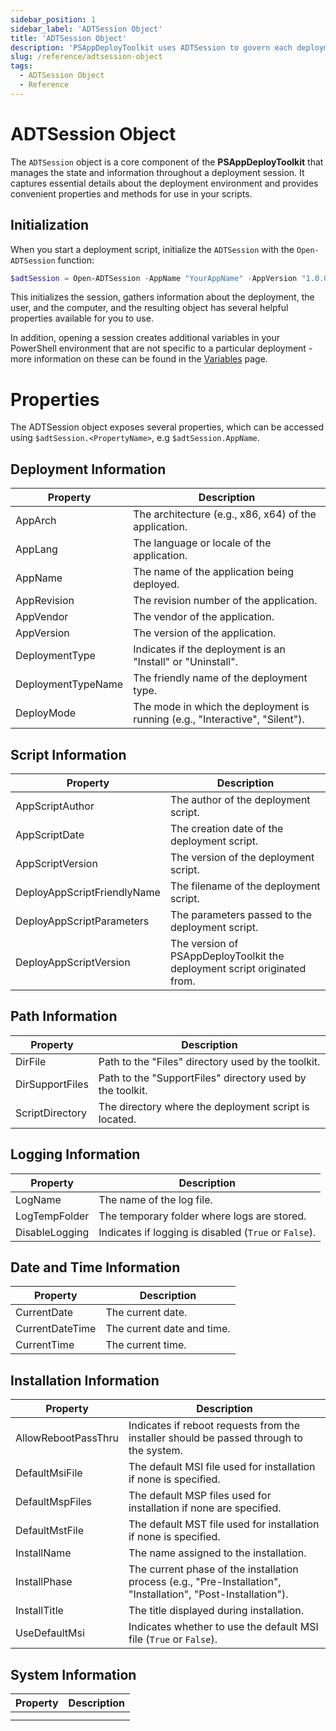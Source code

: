 ```yaml
---
sidebar_position: 1
sidebar_label: 'ADTSession Object'
title: 'ADTSession Object'
description: 'PSAppDeployToolkit uses ADTSession to govern each deployment. You can find more information here'
slug: /reference/adtsession-object
tags:
  - ADTSession Object
  - Reference
---
```


# ADTSession Object

The `ADTSession` object is a core component of the **PSAppDeployToolkit** that manages the state and information throughout a deployment session. It captures essential details about the deployment environment and provides convenient properties and methods for use in your scripts.

## Initialization

When you start a deployment script, initialize the `ADTSession` with the `Open-ADTSession` function:

```powershell
$adtSession = Open-ADTSession -AppName "YourAppName" -AppVersion "1.0.0" -AppVendor "YourVendor" -DeploymentType "Install" -SessionState $ExecutionContext.SessionState -PassThru
```

This initializes the session, gathers information about the deployment, the user, and the computer, and the resulting object has several helpful properties available for you to use.

In addition, opening a session creates additional variables in your PowerShell environment that are not specific to a particular deployment - more information on these can be found in the [Variables](./variables) page.

# Properties
The ADTSession object exposes several properties, which can be accessed using `$adtSession.<PropertyName>`, e.g `$adtSession.AppName`.

## Deployment Information

| **Property**       | **Description**                                                              |
|--------------------|------------------------------------------------------------------------------|
| AppArch            | The architecture (e.g., x86, x64) of the application.                        |
| AppLang            | The language or locale of the application.                                   |
| AppName            | The name of the application being deployed.                                  |
| AppRevision        | The revision number of the application.                                      |
| AppVendor          | The vendor of the application.                                               |
| AppVersion         | The version of the application.                                              |
| DeploymentType     | Indicates if the deployment is an "Install" or "Uninstall".                  |
| DeploymentTypeName | The friendly name of the deployment type.                                    |
| DeployMode         | The mode in which the deployment is running (e.g., "Interactive", "Silent"). |

## Script Information

| **Property**                | **Description**                                                          |
|-----------------------------|--------------------------------------------------------------------------|
| AppScriptAuthor             | The author of the deployment script.                                     |
| AppScriptDate               | The creation date of the deployment script.                              |
| AppScriptVersion            | The version of the deployment script.                                    |
| DeployAppScriptFriendlyName | The filename of the deployment script.                                   |
| DeployAppScriptParameters   | The parameters passed to the deployment script.                          |
| DeployAppScriptVersion      | The version of PSAppDeployToolkit the deployment script originated from. |

## Path Information

| **Property**    | **Description**                                           |
|-----------------|-----------------------------------------------------------|
| DirFile         | Path to the "Files" directory used by the toolkit.        |
| DirSupportFiles | Path to the "SupportFiles" directory used by the toolkit. |
| ScriptDirectory | The directory where the deployment script is located.     |

## Logging Information
| **Property**   | **Description**                                       |
|----------------|-------------------------------------------------------|
| LogName        | The name of the log file.                             |
| LogTempFolder  | The temporary folder where logs are stored.           |
| DisableLogging | Indicates if logging is disabled (`True` or `False`). |

## Date and Time Information
| **Property**    | **Description**            |
|-----------------|----------------------------|
| CurrentDate     | The current date.          |
| CurrentDateTime | The current date and time. |
| CurrentTime     | The current time.          |

## Installation Information
| **Property**        | **Description**                                                                                                |
|---------------------|----------------------------------------------------------------------------------------------------------------|
| AllowRebootPassThru | Indicates if reboot requests from the installer should be passed through to the system.                        |
| DefaultMsiFile      | The default MSI file used for installation if none is specified.                                               |
| DefaultMspFiles     | The default MSP files used for installation if none are specified.                                             |
| DefaultMstFile      | The default MST file used for installation if none is specified.                                               |
| InstallName         | The name assigned to the installation.                                                                         |
| InstallPhase        | The current phase of the installation process (e.g., "Pre-Installation", "Installation", "Post-Installation"). |
| InstallTitle        | The title displayed during installation.                                                                       |
| UseDefaultMsi       | Indicates whether to use the default MSI file (`True` or `False`).                                             |


## System Information
| **Property** | **Description** |
|--------------|-----------------|
|              |                 |
|              |
